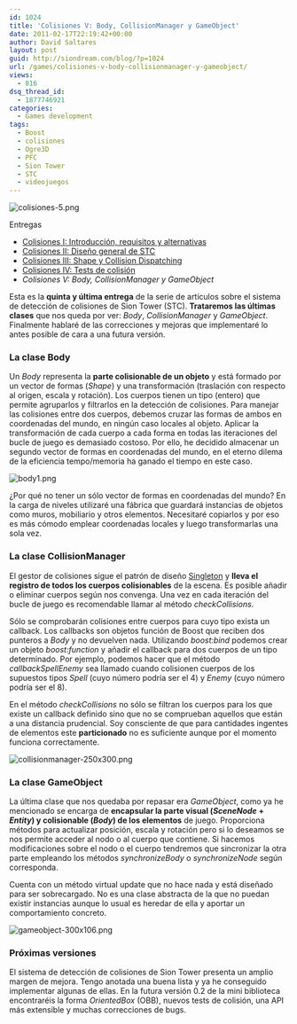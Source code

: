 ```yaml
---
id: 1024
title: 'Colisiones V: Body, CollisionManager y GameObject'
date: 2011-02-17T22:19:42+00:00
author: David Saltares
layout: post
guid: http://siondream.com/blog/?p=1024
url: /games/colisiones-v-body-collisionmanager-y-gameobject/
views:
  - 816
dsq_thread_id:
  - 1877746921
categories:
  - Games development
tags:
  - Boost
  - colisiones
  - Ogre3D
  - PFC
  - Sion Tower
  - STC
  - videojuegos
---
```


![colisiones-5.png](/img/wp/colisiones-5.webp)

Entregas

- [Colisiones I: Introducción, requisitos y alternativas](/proyectos/pfc/sion-tower/colisiones-i-introduccion-requisitos-y-alternativas/)
- [Colisiones II: Diseño general de STC](/proyectos/pfc/sion-tower/colisiones-ii-diseno-general-de-stc/)
- [Colisiones III: Shape y Collision Dispatching](/proyectos/pfc/sion-tower/colisiones-iii-shape-y-collision-dispatching/)
- [Colisiones IV: Tests de colisión](/proyectos/pfc/sion-tower/colisiones-iv-tests-de-colision/)
- _Colisiones V: Body, CollisionManager y GameObject_

Esta es la **quinta y última entrega** de la serie de artículos sobre el sistema de detección de colisiones de Sion Tower (STC). **Trataremos las últimas clases** que nos queda por ver: _Body_, _CollisionManager_ y _GameObject_. Finalmente hablaré de las correcciones y mejoras que implementaré lo antes posible de cara a una futura versión.

### La clase Body

Un _Body_ representa la **parte colisionable de un objeto** y está formado por un vector de formas (_Shape_) y una transformación (traslación con respecto al origen, escala y rotación). Los cuerpos tienen un tipo (entero) que permite agruparlos y filtrarlos en la detección de colisiones. Para manejar las colisiones entre dos cuerpos, debemos cruzar las formas de ambos en coordenadas del mundo, en ningún caso locales al objeto. Aplicar la transformación de cada cuerpo a cada forma en todas las iteraciones del bucle de juego es demasiado costoso. Por ello, he decidido almacenar un segundo vector de formas en coordenadas del mundo, en el eterno dilema de la eficiencia tempo/memoria ha ganado el tiempo en este caso.

![body1.png](/img/wp/body1.webp)

¿Por qué no tener un sólo vector de formas en coordenadas del mundo? En la carga de niveles utilizaré una fábrica que guardará instancias de objetos como muros, mobiliario y otros elementos. Necesitaré copiarlos y por eso es más cómodo emplear coordenadas locales y luego transformarlas una sola vez.

### La clase CollisionManager

El gestor de colisiones sigue el patrón de diseño [Singleton](http://es.wikipedia.org/wiki/Singleton) y **lleva el registro de todos los cuerpos colisionables** de la escena. Es posible añadir o eliminar cuerpos según nos convenga. Una vez en cada iteración del bucle de juego es recomendable llamar al método _checkCollisions_.

Sólo se comprobarán colisiones entre cuerpos para cuyo tipo exista un callback. Los callbacks son objetos función de Boost que reciben dos punteros a _Body_ y no devuelven nada. Utilizando _boost:bind_ podemos crear un objeto _boost:function_ y añadir el callback para dos cuerpos de un tipo determinado. Por ejemplo, podemos hacer que el método _callbackSpellEnemy_ sea llamado cuando colisionen cuerpos de los supuestos tipos _Spell_ (cuyo número podría ser el 4) y _Enemy_ (cuyo número podría ser el 8).

En el método _checkCollisions_ no sólo se filtran los cuerpos para los que existe un callback definido sino que no se comprueban aquellos que están a una distancia prudencial. Soy consciente de que para cantidades ingentes de elementos este **particionado** no es suficiente aunque por el momento funciona correctamente.

![collisionmanager-250x300.png](/img/wp/collisionmanager.webp)

### La clase GameObject

La última clase que nos quedaba por repasar era _GameObject_, como ya he mencionado se encarga de **encapsular la parte visual (_SceneNode_ + _Entity_) y colisionable (_Body_) de los elementos** de juego. Proporciona métodos para actualizar posición, escala y rotación pero si lo deseamos se nos permite acceder al nodo o al cuerpo que contiene. Si hacemos modificaciones sobre el nodo o el cuerpo tendremos que sincronizar la otra parte empleando los métodos _synchronizeBody_ o _synchronizeNode_ según corresponda.

Cuenta con un método virtual update que no hace nada y está diseñado para ser sobrecargado. No es una clase abstracta de la que no puedan existir instancias aunque lo usual es heredar de ella y aportar un comportamiento concreto.

![gameobject-300x106.png](/img/wp/gameobject.webp)

### Próximas versiones

El sistema de detección de colisiones de Sion Tower presenta un amplio margen de mejora. Tengo anotada una buena lista y ya he conseguido implementar algunas de ellas. En la futura versión 0.2 de la mini biblioteca encontraréis la forma _OrientedBox_ (OBB), nuevos tests de colisión, una API más extensible y muchas correcciones de bugs.

